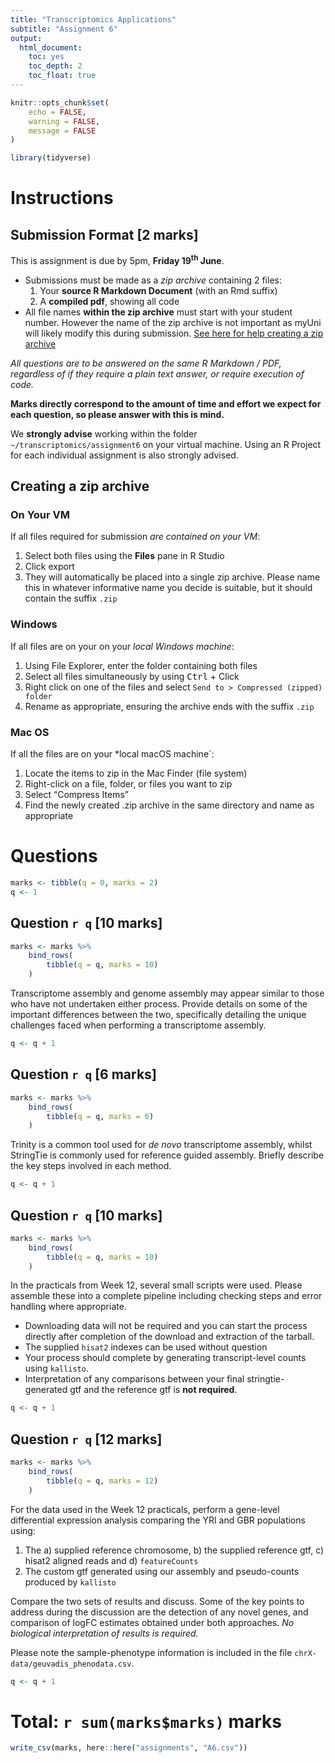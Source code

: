 ```yaml
---
title: "Transcriptomics Applications"
subtitle: "Assignment 6"
output: 
  html_document: 
    toc: yes
    toc_depth: 2
    toc_float: true
---
```


```r
knitr::opts_chunk$set(
    echo = FALSE, 
    warning = FALSE,
    message = FALSE
)
```

```r
library(tidyverse)
```

# Instructions

## Submission Format [2 marks]

This is assignment is due by 5pm, **Friday 19^th^ June**.

- Submissions must be made as a *zip archive* containing 2 files:
    1. Your **source R Markdown Document** (with an Rmd suffix)
    2. A **compiled pdf**, showing all code
- All file names **within the zip archive** must start with your student number.
However the name of the zip archive is not important as myUni will likely modify this during submission. [See here for help creating a zip archive](#creating-a-zip-archive)
    
*All questions are to be answered on the same R Markdown / PDF, regardless of if they require a plain text answer, or require execution of code.*

**Marks directly correspond to the amount of time and effort we expect for each question, so please answer with this is mind.**

We **strongly advise** working within the folder `~/transcriptomics/assignment6` on your virtual machine.
Using an R Project for each individual assignment is also strongly advised.

## Creating a zip archive {.tabset}

### On Your VM

If all files required for submission *are contained on your VM*:

1. Select both files using the **Files** pane in R Studio
2. Click export
3. They will automatically be placed into a single zip archive. Please name this in whatever informative name you decide is suitable, but it should contain the suffix `.zip`

### Windows

If all files are on your on your *local Windows machine*:

1. Using File Explorer, enter the folder containing both files
2. Select all files simultaneously by using <kbd>Ctrl</kbd> + Click
3. Right click on one of the files and select `Send to > Compressed (zipped) folder`
4. Rename as appropriate, ensuring the archive ends with the suffix `.zip`

### Mac OS

If all the files are on your *local macOS machine`:

1. Locate the items to zip in the Mac Finder (file system)
2. Right-click on a file, folder, or files you want to zip
3. Select “Compress Items”
4. Find the newly created .zip archive in the same directory and name as appropriate


# Questions

```r
marks <- tibble(q = 0, marks = 2)
q <- 1
```

## Question `r q` [10 marks]

```r
marks <- marks %>%
    bind_rows(
        tibble(q = q, marks = 10)
    )
```

Transcriptome assembly and genome assembly may appear similar to those who have not undertaken either process.
Provide details on some of the important differences between the two, specifically detailing the unique challenges faced when performing a transcriptome assembly.

```r
q <- q + 1
```

## Question `r q` [6 marks]

```r
marks <- marks %>%
    bind_rows(
        tibble(q = q, marks = 6)
    )
```

Trinity is a common tool used for *de novo* transcriptome assembly, whilst StringTie is commonly used for reference guided assembly.
Briefly describe the key steps involved in each method.


```r
q <- q + 1
```

## Question `r q` [10 marks]

```r
marks <- marks %>%
    bind_rows(
        tibble(q = q, marks = 10)
    )
```

In the practicals from Week 12, several small scripts were used.
Please assemble these into a complete pipeline including checking steps and error handling where appropriate.

- Downloading data will not be required and you can start the process directly after completion of the download and extraction of the tarball.
- The supplied `hisat2` indexes can be used without question
- Your process should complete by generating transcript-level counts using `kallisto`.
- Interpretation of any comparisons between your final stringtie-generated gtf and the reference gtf is **not required**.

```r
q <- q + 1
```

## Question `r q` [12 marks]

```r
marks <- marks %>%
    bind_rows(
        tibble(q = q, marks = 12)
    )
```

For the data used in the Week 12 practicals, perform a gene-level differential expression analysis comparing the YRI and GBR populations using:

1. The a) supplied reference chromosome, b) the supplied reference gtf, c) hisat2 aligned reads and d) `featureCounts`
2. The custom gtf generated using our assembly and pseudo-counts produced by `kallisto`

Compare the two sets of results and discuss.
Some of the key points to address during the discussion are the detection of any novel genes, and comparison of logFC estimates obtained under both approaches.
*No biological interpretation of results is required.*

Please note the sample-phenotype information is included in the file `chrX-data/geuvadis_phenodata.csv`.

```r
q <- q + 1
```


# Total: `r sum(marks$marks)` marks

```r
write_csv(marks, here::here("assignments", "A6.csv"))
```
